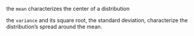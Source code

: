
the ```mean``` characterizes the center of a distribution

the ```variance``` and its square root, the standard deviation, characterize the distribution's spread around the mean.


